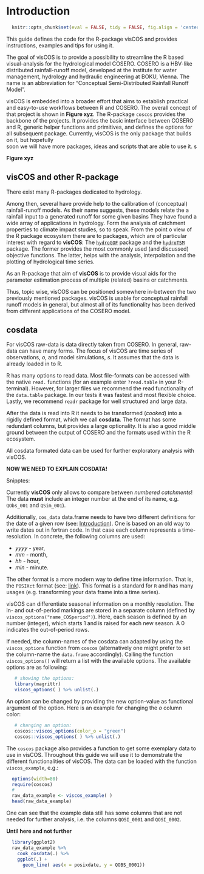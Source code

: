 # Introduction

```r
  knitr::opts_chunk$set(eval = FALSE, tidy = FALSE, fig.align = 'center')
```

This guide defines the code for the R-package visCOS and provides instructions,
examples and tips for using it.

The goal of visCOS is to provide a possibility to streamline the R based
visual-analysis for the hydrological model COSERO. COSERO is a HBV-like
distributed rainfall-runoff model, developed at the institute for water
management, hydrology and hydraulic engineering at BOKU, Vienna. The name is an
abbreviation for "Conceptual Semi-Distributed Rainfall Runoff Model".

visCOS is embedded into a broader effort that aims to establish practical and
easy-to-use workflows between R and COSERO. The overall concept of that project
is shown in **Figure xyz**. The R-package `coscos` provides the backbone
of the projects. It provides the basic interface between COSERO and R, generic
helper functions and primitives, and defines the options for all subsequent
package. Currently, visCOS is the only package that builds on it, but hopefully    
soon we will have more packages, ideas and scripts that are able to use it. s

**Figure xyz**

## visCOS and other R-package
There exist many R-packages dedicated to hydrology.

Among then, several have provide help to the calibration of (conceptual)
rainfall-runoff models. As their name suggests, these models relate the a
rainfall input to a generated runoff for some given basins They have found
a wide array of applications in hydrology. Form the analysis of catchment
properties to climate impact studies, so to speak. From the point o view of the
R package ecosystem there are to packages, which are of particular interest with
regard to **visCOS**:
The [`hydroGOF`](https://CRAN.R-project.org/package=hydroGOF) package and the
[`hydroTSM`](https://CRAN.R-project.org/package=hydroTSM) package. The former
provides the most commonly used (and discussed) objective functions. The
latter, helps with the analysis, interpolation and the plotting of hydrological
time series.

As an R-package that aim of **visCOS** is to provide visual aids for
the parameter estimation process of multiple (related) basins or catchments.

Thus, topic wise, visCOS can be positioned somewhere in-between the two
previously mentioned packages. visCOS is usable for conceptual rainfall
runoff models in general, but almost all of its functionality has been derived
from different applications of the COSERO model.

## cosdata
For visCOS raw-data is data directly taken from COSERO. In general, raw-data
can have many forms. The focus of visCOS are time series of observations, $o$,
and model simulations, $s$. It assumes that the data is already loaded in to R.

R has many options to read data. Most file-formats can be accessed with the
native `read.` functions (for an example enter `?read.table` in your R-terminal).
However, for larger files we recommend the read functionality of the
`data.table` package. In our tests it was fastest and most flexible choice.
Lastly, we recommend `readr` package for well structured and large data.

After the data is read into R it needs to be transformed (*cooked*) into a
rigidly defined format, which we call **cosdata**. The format has some redundant
columns, but provides a large optionality. It is also a good middle ground
between the output of COSERO and the formats used within the R ecosystem.

All cosdata formated data can be used for further exploratory analysis with
visCOS.

**NOW WE NEED TO EXPLAIN COSDATA!**

Snipptes:


Currently **visCOS** only allows to compare between *numbered catchments*! The
data **must** include an integer number at the end of its name, e.g.
`QObs_001` and `QSim_001`).

Additionally, `cos_data` data.frame needs to have two different definitions for
the date of a given row (see: [Introduction](introduction.html)). One is based
on an old way to write dates out in fortran code. In that case each column
represents a time-resolution. In concrete, the following columns are used:

-  *yyyy* - year,
- *mm* - month,
- *hh* - hour,
- *min* - minute.

The other format is a more modern way to define time information. That is,
the `POSIXct` format (see: [link](https://stat.ethz.ch/R-manual/R-devel/library/base/html/as.POSIXlt.html)).
This format is a standard for `R` and has many usages (e.g. transforming your
data frame into a time series).

visCOS can differentiate seasonal information on a monthly
resolution. The in- and out-of-period markings are stored in a separate column
(defined by `viscos_options("name_COSperiod")`). Here, each season is defined
by an number (integer), which starts 1 and is raised for each new season. A 0
indicates the out-of-period rows.

If needed, the column-names of the cosdata can adapted by using the
`viscos_options` function from `coscos` (alternatively one might prefer to set
the column-name the `data.frame` accordingly). Calling the function
`viscos_options()` will return a list with the available options. The available
options are as following:
```r
   # showing the options:
   library(magrittr)
   viscos_options( ) %>% unlist(.)
```

An option can be changed by providing the new option-value as functional
argument of the option. Here is an example for changing the $o$ column color:
```r

   # changing an option:
   coscos::viscos_options(color_o = "green")
   coscos::viscos_options( ) %>% unlist(.)
```

The `coscos` package also provides a function to get some exemplary data to use
in visCOS. Throughout this guide we will use it to demonstrate the different
functionalities of visCOS. The data can be loaded with the function
`viscos_example`, e.g.:
```r
  options(width=80)
  require(coscos)
  #
  raw_data_example <- viscos_example( )
  head(raw_data_example)
```

One can see that the example data still has some columns that are not needed for
further analysis, i.e. the columns `QOSI_0001` and `QOSI_0002`.


**Until here and not further**


```r
  library(ggplot2)
  raw_data_example %>%
    cook_cosdata(.) %>%
    ggplot(.) +
      geom_line( aes(x = posixdate, y = QOBS_0001))
```
